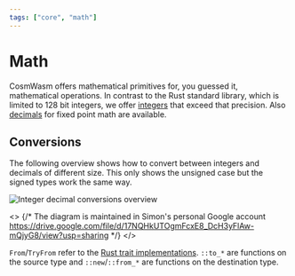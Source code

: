 ```yaml
---
tags: ["core", "math"]
---
```



# Math

CosmWasm offers mathematical primitives for, you guessed it, mathematical operations. In contrast to
the Rust standard library, which is limited to 128 bit integers, we offer [integers] that exceed
that precision. Also [decimals] for fixed point math are available.

## Conversions

The following overview shows how to convert between integers and decimals of different size. This
only shows the unsigned case but the signed types work the same way.

![Integer decimal conversions overview](/diagrams/integer-decimal-conversions.png)

<>
  {/* The diagram is maintained in Simon's personal Google account
  https://drive.google.com/file/d/17NQHkUTOgmFcxE8_DcH3yFlAw-mQjyG8/view?usp=sharing */}
</>

`From`/`TryFrom` refer to the
[Rust trait implementations](https://doc.rust-lang.org/rust-by-example/conversion/from_into.html).
`::to_*` are functions on the source type and `::new`/`::from_*` are functions on the destination
type.

[integers]: ./math/integers
[decimals]: ./math/decimals
